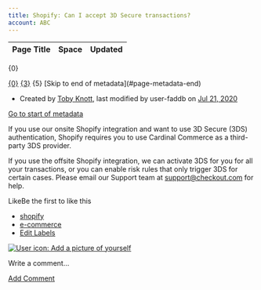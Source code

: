 ```yaml
---
title: Shopify: Can I accept 3D Secure transactions?
account: ABC
---
```


<table class="aui"> <thead> <tr class="header"> <th class="search-result-title">Page Title</th> <th class="search-result-space">Space</th> <th class="search-result-date">Updated</th> </tr> </thead> </table> <p class="search-result-count">{0}</p> <tr class="search-result"> <td class="search-result-title"><a href="{1}" class="content-type-{2}"><span>{0}</span></a></td> <td class="search-result-space"><a class="space" href="/display/{4}/" title="{3}">{3}</a></td> <td class="search-result-date"><span class="date" title="{6}">{5}</span></td> </tr> [Skip to end of metadata](#page-metadata-end)

*   Created by [Toby Knott](    /display/~toby.knott
    ), last modified by user-faddb on [Jul 21, 2020](/pages/diffpagesbyversion.action?pageId=8487198&selectedPageVersions=2&selectedPageVersions=3 "Show changes")

[Go to start of metadata](#page-metadata-start)

If you use our onsite Shopify integration and want to use 3D Secure (3DS) authentication, Shopify requires you to use Cardinal Commerce as a third-party 3DS provider.  
  
If you use the offsite Shopify integration, we can activate 3DS for you for all your transactions, or you can enable risk rules that only trigger 3DS for certain cases. Please email our Support team at [support@checkout.com](mailto:support@checkout.com) for help.

LikeBe the first to like this

*   [shopify](/label/FAQ/shopify)
*   [e-commerce](/label/FAQ/e-commerce)
*   [Edit Labels](# "Edit Labels (Type 'l')")

[![User icon: Add a picture of yourself](/s/en_GB/7901/abf7b35644d5a5d1d7e4b0969a83e8eb2b569fb5/_/images/icons/profilepics/add_profile_pic.svg)](/users/profile/editmyprofilepicture.action)

Write a comment…

[Add Comment](/pages/viewpage.action?pageId=8487198&showComments=true&showCommentArea=true#addcomment)